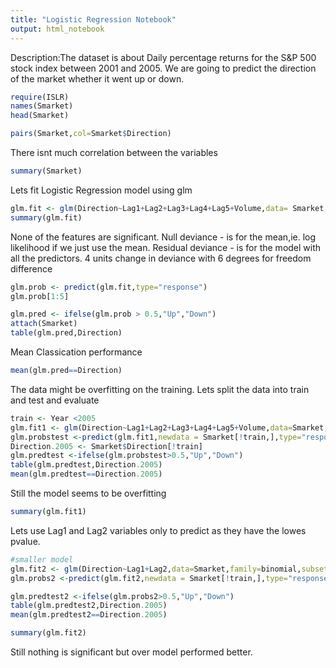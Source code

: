 ```yaml
---
title: "Logistic Regression Notebook"
output: html_notebook
---
```

Description:The dataset is about Daily percentage returns for the S&P 500 stock index between 2001 and 2005.
We are going to predict the direction of the market whether it went up or down.
```r
require(ISLR)
names(Smarket)
head(Smarket)
```

```r
pairs(Smarket,col=Smarket$Direction)
```
There isnt much correlation between the variables
```r
summary(Smarket)
```
Lets fit Logistic Regression model using glm
```r
glm.fit <- glm(Direction~Lag1+Lag2+Lag3+Lag4+Lag5+Volume,data= Smarket,family=binomial)
summary(glm.fit)
```
None of the features are significant.
Null deviance - is for the mean,ie. log likelihood if we just use the mean.
Residual deviance - is for the model with all the predictors. 4 units change in deviance with 6 degrees for freedom difference
```r
glm.prob <- predict(glm.fit,type="response")
glm.prob[1:5]
```

```r
glm.pred <- ifelse(glm.prob > 0.5,"Up","Down")
attach(Smarket)
table(glm.pred,Direction)
```
Mean Classication performance
```r
mean(glm.pred==Direction)
```
The data might be overfitting on the training. Lets split the data into train and test and evaluate
```r
train <- Year <2005
glm.fit1 <- glm(Direction~Lag1+Lag2+Lag3+Lag4+Lag5+Volume,data=Smarket,family=binomial,subset = train)
glm.probstest <-predict(glm.fit1,newdata = Smarket[!train,],type="response")
Direction.2005 <- Smarket$Direction[!train]
glm.predtest <-ifelse(glm.probstest>0.5,"Up","Down")
table(glm.predtest,Direction.2005)
mean(glm.predtest==Direction.2005)
```
Still the model seems to be overfitting
```r
summary(glm.fit1)
```
Lets use Lag1 and Lag2 variables only to predict as they have the lowes pvalue.
```r
#smaller model
glm.fit2 <- glm(Direction~Lag1+Lag2,data=Smarket,family=binomial,subset = train)
glm.probs2 <-predict(glm.fit2,newdata = Smarket[!train,],type="response")

glm.predtest2 <-ifelse(glm.probs2>0.5,"Up","Down")
table(glm.predtest2,Direction.2005)
mean(glm.predtest2==Direction.2005)
```

```r
summary(glm.fit2)
```
Still nothing is significant but over model performed better.

